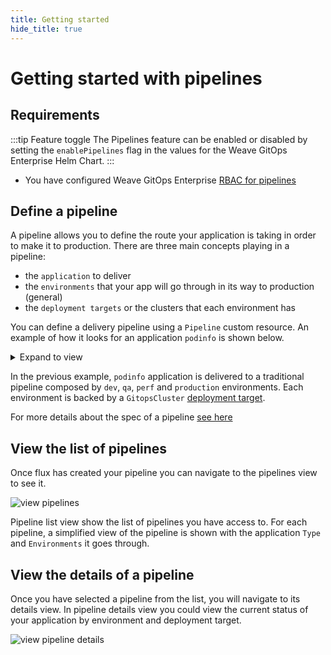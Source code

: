 ```yaml
---
title: Getting started
hide_title: true
---
```



# Getting started with pipelines <TierLabel tiers="Enterprise" />

<AlphaWarning/>

## Requirements
:::tip Feature toggle
The Pipelines feature can be enabled or disabled by setting the `enablePipelines` 
flag in the values for the Weave GitOps Enterprise Helm Chart.
:::

- You have configured Weave GitOps Enterprise [RBAC for pipelines](../authorization)

## Define a pipeline

A pipeline allows you to define the route your application is taking in order to make it to production.
There are three main concepts playing in a pipeline:
- the `application` to deliver
- the `environments` that your app will go through in its way to production (general)
- the `deployment targets` or the clusters that each environment has

You can define a delivery pipeline using a `Pipeline` custom resource.
An example of how it looks for an application `podinfo` is shown below.

<details>
<summary>Expand to view</summary>

```yaml
---
apiVersion: pipelines.weave.works/v1alpha1
kind: Pipeline
metadata:
  name: podinfo-02
  namespace: default
spec:
  appRef:
    apiVersion: helm.toolkit.fluxcd.io/v2beta1
    kind: HelmRelease
    name: podinfo
  environments:
    - name: dev
      targets:
        - namespace: podinfo-02-dev
          clusterRef:
            kind: GitopsCluster
            name: dev
            namespace: flux-system
    - name: test
      targets:
        - namespace: podinfo-02-qa
          clusterRef:
            kind: GitopsCluster
            name: dev
            namespace: flux-system
        - namespace: podinfo-02-perf
          clusterRef:
            kind: GitopsCluster
            name: dev
            namespace: flux-system
    - name: prod
      targets:
        - namespace: podinfo-02-prod
          clusterRef:
            kind: GitopsCluster
            name: prod
            namespace: flux-system
```

</details>

In the previous example, `podinfo` application is delivered to a traditional pipeline composed by `dev`, `qa`, `perf` and `production` environments.
Each environment is backed by a `GitopsCluster` [deployment target](../../cluster-management/managing-existing-clusters/).

For more details about the spec of a pipeline [see here](spec/v1alpha1/pipeline.mdx)

## View the list of pipelines

Once flux has created your pipeline you can navigate to the pipelines view to see it.

![view pipelines](img/view-pipelines.png)

Pipeline list view show the list of pipelines you have access to. For each pipeline, a simplified view of the pipeline
is shown with the application `Type` and `Environments` it goes through.

## View the details of a pipeline

Once you have selected a pipeline from the list, you will navigate to its details view.
In pipeline details view you could view the current status of your application by environment and deployment
target.

![view pipeline details](img/view-pipeline-details.png)


